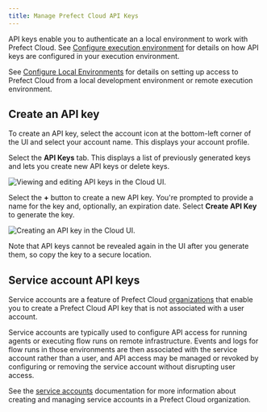 ```yaml
---
title: Manage Prefect Cloud API Keys
---
```



API keys enable you to authenticate an a local environment to work with Prefect Cloud. See [Configure execution environment](#configure-execution-environment) for details on how API keys are configured in your execution environment.

See [Configure Local Environments](/2.9.0/ui/cloud-local-environment/) for details on setting up access to Prefect Cloud from a local development environment or remote execution environment.

## Create an API key

To create an API key, select the account icon at the bottom-left corner of the UI and select your account name. This displays your account profile.

Select the **API Keys** tab. This displays a list of previously generated keys and lets you create new API keys or delete keys.

![Viewing and editing API keys in the Cloud UI.](../img/ui/cloud-api-keys.png)

Select the **+** button to create a new API key. You're prompted to provide a name for the key and, optionally, an expiration date. Select **Create API Key** to generate the key.

![Creating an API key in the Cloud UI.](../img/ui/cloud-new-api-key.png)

Note that API keys cannot be revealed again in the UI after you generate them, so copy the key to a secure location.

## Service account API keys <span class="badge orgs"></span>

Service accounts are a feature of Prefect Cloud [organizations](/2.9.0/ui/organizations/) that enable you to create a Prefect Cloud API key that is not associated with a user account. 

Service accounts are typically used to configure API access for running agents or executing flow runs on remote infrastructure. Events and logs for flow runs in those environments are then associated with the service account rather than a user, and API access may be managed or revoked by configuring or removing the service account without disrupting user access.

See the [service accounts](/2.9.0/ui/service-accounts/) documentation for more information about creating and managing service accounts in a Prefect Cloud organization.
